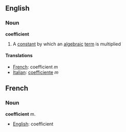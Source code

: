 ==English==

===Noun===
'''coefficient'''

# {{algebra}} A [[constant]] by which an [[algebraic]] [[term]] is multiplied

====Translations====
*[[French]]: coefficient ''m''
*[[Italian]]: [[coefficiente]] ''m''

==French==

===Noun===
'''coefficient''' m.

*[[English]]: coefficient